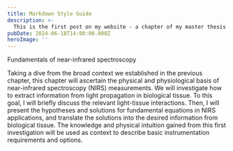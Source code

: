 ```yaml
---
title: Markdown Style Guide
description: >-
  This is the first post on my website - a chapter of my master thesis that I am really happy about.
pubDate: 2024-06-18T14:00:00.000Z
heroImage: ''
---
```


Fundamentals of near-infrared spectroscopy

Taking a dive from the broad context we established in the previous chapter, this chapter will ascertain the physical and physiological basis of near-infrared spectroscopy (NIRS) measurements. We will investigate how to extract information from light propagation in biological tissue. To this goal, I will briefly discuss the relevant light-tissue interactions. Then, I will present the hypotheses and solutions for fundamental equations in NIRS applications, and translate the solutions into the desired information from biological tissue. The knowledge and physical intuition gained from this first investigation will be used as context to describe basic instrumentation requirements and options.
